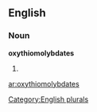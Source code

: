 ==English==

===Noun===
'''oxythiomolybdates'''

# {{plural of|[[oxythiomolybdate]]}}

[[Category:English plurals]]

[[ar:oxythiomolybdates]]